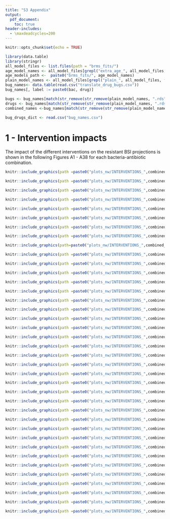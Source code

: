 ```yaml
---
title: "S3 Appendix"
output: 
  pdf_document:
    toc: true
header-includes:
  - \maxdeadcycles=200
---
```

  \maxdeadcycles=200
\newcommand{\beginsupplement}{%
  \setcounter{table}{0}
  \renewcommand{\thetable}{A\arabic{table}}%
  \setcounter{figure}{0}
  \renewcommand{\thefigure}{A\arabic{figure}}%
}

\beginsupplement
```r
knitr::opts_chunk$set(echo = TRUE)
```


```r
library(data.table)
library(stringr)
all_model_files <- list.files(path = "brms_fits/")
age_model_names <- all_model_files[grepl("extra_age_", all_model_files, fixed = TRUE)]
age_models_path <-  paste0("brms_fits/", age_model_names)
plain_model_names <- all_model_files[grepl("plain_", all_model_files, fixed = TRUE)]
bug_names<- data.table(read.csv("translate_drug_bugs.csv"))
bug_names[, label := paste0(bac, drug)]

bugs <- bug_names[match(str_remove(str_remove(plain_model_names, ".rds"), "plain_"), label)]$Bacteria
drugs <- bug_names[match(str_remove(str_remove(plain_model_names, ".rds"), "plain_"),label)]$Antibiotic
combined_names <-bug_names[match(str_remove(str_remove(plain_model_names, ".rds"), "plain_"), label)]$label

bug_drugs_dict <- read.csv("bug_names.csv")

```


# 1 - Intervention impacts

The impact of the different interventions on the resistant BSI projections is shown in the following Figures A1 - A38 for each bacteria-antibiotic combination. 

```r
knitr::include_graphics(path =paste0("plots_nw/INTERVENTIONS_",combined_names[1],".pdf"))
```

```r
knitr::include_graphics(path =paste0("plots_nw/INTERVENTIONS_",combined_names[2],".pdf"))
```

```r
knitr::include_graphics(path =paste0("plots_nw/INTERVENTIONS_",combined_names[3],".pdf"))
```

```r
knitr::include_graphics(path =paste0("plots_nw/INTERVENTIONS_",combined_names[4],".pdf"))
```

```r
knitr::include_graphics(path =paste0("plots_nw/INTERVENTIONS_",combined_names[5],".pdf"))
```

```r
knitr::include_graphics(path =paste0("plots_nw/INTERVENTIONS_",combined_names[6],".pdf"))
```

```r
knitr::include_graphics(path =paste0("plots_nw/INTERVENTIONS_",combined_names[7],".pdf"))
```

```r
knitr::include_graphics(path =paste0("plots_nw/INTERVENTIONS_",combined_names[8],".pdf"))
```

```r
knitr::include_graphics(path=paste0("plots_nw/INTERVENTIONS_",combined_names[9],".pdf"))
```

```r
knitr::include_graphics(path =paste0("plots_nw/INTERVENTIONS_",combined_names[10],".pdf"))
```

```r
knitr::include_graphics(path =paste0("plots_nw/INTERVENTIONS_",combined_names[11],".pdf"))
```

```r
knitr::include_graphics(path =paste0("plots_nw/INTERVENTIONS_",combined_names[12],".pdf"))
```

```r
knitr::include_graphics(path =paste0("plots_nw/INTERVENTIONS_",combined_names[13],".pdf"))
```

```r
knitr::include_graphics(path =paste0("plots_nw/INTERVENTIONS_",combined_names[14],".pdf"))
```

```r
knitr::include_graphics(path =paste0("plots_nw/INTERVENTIONS_",combined_names[15],".pdf"))
```

```r
knitr::include_graphics(path =paste0("plots_nw/INTERVENTIONS_",combined_names[16],".pdf"))
```

```r
knitr::include_graphics(path =paste0("plots_nw/INTERVENTIONS_",combined_names[17],".pdf"))
```

```r
knitr::include_graphics(path =paste0("plots_nw/INTERVENTIONS_",combined_names[18],".pdf"))
```

```r
knitr::include_graphics(path =paste0("plots_nw/INTERVENTIONS_",combined_names[19],".pdf"))
```

```r
knitr::include_graphics(path =paste0("plots_nw/INTERVENTIONS_",combined_names[20],".pdf"))
```

```r
knitr::include_graphics(path =paste0("plots_nw/INTERVENTIONS_",combined_names[21],".pdf"))
```

```r
knitr::include_graphics(path =paste0("plots_nw/INTERVENTIONS_",combined_names[22],".pdf"))
```


```r
knitr::include_graphics(path =paste0("plots_nw/INTERVENTIONS_",combined_names[23],".pdf"))
```

```r
knitr::include_graphics(path =paste0("plots_nw/INTERVENTIONS_",combined_names[24],".pdf"))
```

```r
knitr::include_graphics(path =paste0("plots_nw/INTERVENTIONS_",combined_names[25],".pdf"))
```

```r
knitr::include_graphics(path =paste0("plots_nw/INTERVENTIONS_",combined_names[26],".pdf"))
```

```r
knitr::include_graphics(path =paste0("plots_nw/INTERVENTIONS_",combined_names[27],".pdf"))
```

```r
knitr::include_graphics(path =paste0("plots_nw/INTERVENTIONS_",combined_names[28],".pdf"))
```

```r
knitr::include_graphics(path =paste0("plots_nw/INTERVENTIONS_",combined_names[29],".pdf"))
```

```r
knitr::include_graphics(path =paste0("plots_nw/INTERVENTIONS_",combined_names[30],".pdf"))
```

```r
knitr::include_graphics(path =paste0("plots_nw/INTERVENTIONS_",combined_names[31],".pdf"))
```

```r
knitr::include_graphics(path =paste0("plots_nw/INTERVENTIONS_",combined_names[32],".pdf"))
```

```r
knitr::include_graphics(path =paste0("plots_nw/INTERVENTIONS_",combined_names[33],".pdf"))
```

```r
knitr::include_graphics(path =paste0("plots_nw/INTERVENTIONS_",combined_names[34],".pdf"))
```


```r
knitr::include_graphics(path =paste0("plots_nw/INTERVENTIONS_",combined_names[35],".pdf"))
```

```r
knitr::include_graphics(path =paste0("plots_nw/INTERVENTIONS_",combined_names[36],".pdf"))
```


```r
knitr::include_graphics(path =paste0("plots_nw/INTERVENTIONS_",combined_names[37],".pdf"))
```

```r
knitr::include_graphics(path =paste0("plots_nw/INTERVENTIONS_",combined_names[38],".pdf"))
```



